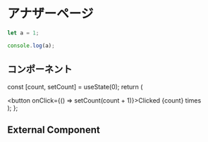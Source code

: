 # アナザーページ

```js filename="demo.js" {3} copy
let a = 1;

console.log(a);
```

## コンポーネント


  const [count, setCount] = useState(0);
  return (
    <div>
      <button onClick={() => setCount(count + 1)}>Clicked {count} times</button>
    </div>
  );
};

<Counter />

## External Component


<Counters />
<TranslatedString as="div" data={tocsData} />
